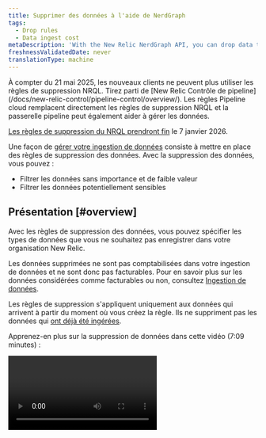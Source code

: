 ```yaml
---
title: Supprimer des données à l'aide de NerdGraph
tags:
  - Drop rules
  - Data ingest cost
metaDescription: 'With the New Relic NerdGraph API, you can drop data that meeets certain criteria and have it not count towards ingest and billing.'
freshnessValidatedDate: never
translationType: machine
---
```


<Callout variant="important">
  À compter du 21 mai 2025, les nouveaux clients ne peuvent plus utiliser les règles de suppression NRQL. Tirez parti de [New Relic Contrôle de pipeline](/docs/new-relic-control/pipeline-control/overview/). Les règles Pipeline cloud remplacent directement les règles de suppression NRQL et la passerelle pipeline peut également aider à gérer les données.

  [Les règles de suppression du NRQL prendront fin](/eol/2025/06/drop-rule-filter) le 7 janvier 2026.
</Callout>

Une façon de [gérer votre ingestion de données](/docs/data-apis/manage-data/manage-data-coming-new-relic) consiste à mettre en place des règles de suppression des données. Avec la suppression des données, vous pouvez :

* Filtrer les données sans importance et de faible valeur
* Filtrer les données potentiellement sensibles

## Présentation [#overview]

Avec les règles de suppression des données, vous pouvez spécifier les types de données que vous ne souhaitez pas enregistrer dans votre organisation New Relic.

Les données supprimées ne sont pas comptabilisées dans votre ingestion de données et ne sont donc pas facturables. Pour en savoir plus sur les données considérées comme facturables ou non, consultez [Ingestion de données](/docs/accounts/accounts-billing/new-relic-one-pricing-billing/data-ingest-billing/#usage-calculation).

Les règles de suppression s&apos;appliquent uniquement aux données qui arrivent à partir du moment où vous créez la règle. Ils ne suppriment pas les données qui [ont déjà été ingérées](/docs/telemetry-data-platform/ingest-manage-data/manage-data/manage-data-retention#data-deletion).

Apprenez-en plus sur la suppression de données dans cette vidéo (7:09 minutes) :

<Video id="ww0mim4c5jk" type="youtube" />

Outre la création de règles de suppression de données, d&apos;autres moyens de minimiser les données indésirables incluent :

* Si vous souhaitez supprimer [les données d&apos;intervalle de temps métrique APM](/docs/data-apis/understand-data/metric-data/query-apm-metric-timeslice-data-nrql), vous pouvez utiliser [les règles de normalisation métrique](/docs/new-relic-one/use-new-relic-one/ui-data/metric-normalization-rules). Cependant, vous ne pouvez pas supprimer les données d&apos;intervalle de temps métrique avec les règles de suppression. Pour plus d&apos;informations sur la différence entre les données d&apos;intervalle de temps métrique et les mesures dimensionnelles, consultez [la documentation sur les types de données New Relic.](/docs/data-apis/understand-data/new-relic-data-types/#timeslice-data)
* Si vous créez un rapport de log, vous pouvez [supprimer les données log via l&apos;UI](/docs/logs/ui-data/drop-data-drop-filter-rules).
* Si vous utilisez l&apos;écriture à distance Prometheus, consultez [Supprimer les données d&apos;écriture à distance Prometheus](/docs/integrations/prometheus-integrations/install-configure/remote-write-drop-data/).

## Exigences [#requirements]

La possibilité de créer et de modifier des règles de filtrage de dépôt est liée à la [capacité`NRQL drop rules` ](/docs/accounts/accounts-billing/new-relic-one-user-management/user-permissions#insights).

Les types de données suivants peuvent être ciblés par la suppression de données :

* Événement signalé par l&apos;APM

* Événement signalé par Browser

* Événement signalé par téléphone portable

* Événement rapporté par les synthétiques

* événement personnalisé (comme ceux générés par l&apos; [APM API d&apos;agent](/docs/insights/insights-data-sources/custom-data/insert-custom-events-new-relic-apm-agents) ou l&apos; [événement API](/docs/insights/insights-data-sources/custom-data/introduction-event-api))

* enregistrer les données (vous pouvez également [utiliser l&apos;UI pour supprimer des données](/docs/logs/ui-data/drop-data-drop-filter-rules))

* Tracing distribué des span

* [monitoring des défauts d&apos;événement infrastructure ](/docs/infrastructure/manage-your-data/data-instrumentation/default-infrastructure-monitoring-data)et événement [d&apos;intégrationinfrastructure ](/docs/integrations/infrastructure-integrations/get-started/introduction-infrastructure-integrations). Quelques mises en garde :

  * Lorsque vous supprimez ces données, les données brutes sont supprimées, mais les événements agrégés `SystemSample`, `ProcessSample`, `NetworkSample` et `StorageSample` sont toujours disponibles (pour plus d&apos;informations, voir [rétention des données](/docs/data-apis/manage-data/manage-data-retention/#infrastructure-data)). Bien que toujours disponibles, ces données ne sont pas comptabilisées dans l&apos;ingestion et ne sont pas facturables.
  * Les données d&apos;infrastructure brutes sont utilisées pour les alertes. Par conséquent, si vous supprimez ces données, vous ne pouvez pas générer d&apos;alerte à leur sujet. Étant donné que les données agrégées sont toujours disponibles, vous pouvez toujours voir ces données dans des graphiques avec des plages de temps supérieures à 59 minutes.

* [Métriques dimensionnelles](/docs/telemetry-data-platform/ingest-manage-data/understand-data/new-relic-data-types#dimensional-metrics). Quelques mises en garde :

  * Pour les organisations sur notre [modèle de tarification d&apos;origine](/docs/accounts/original-accounts-billing/product-pricing/product-based-pricing): la facturation est basée sur l&apos;abonnement produit, ce qui signifie que les métriques dimensionnelles abandonnées restent facturables.
  * Pour les métriques générées par le [service événement-to-métriques](/docs/data-ingest-apis/get-data-new-relic/metric-api/events-metrics-service-create-metrics): les règles de suppression ne fonctionneront pas mais ces métriques peuvent être arrêtées ou élaguées par attribut en désactivant ou reconfigurant la règle événement-to-métrique.
  * Les données d&apos;intervalle de temps métrique ne peuvent pas être supprimées avec les règles de suppression. Pour plus d&apos;informations sur les données d&apos;intervalle de temps métrique APM, consultez [ce document](/docs/data-apis/understand-data/new-relic-data-types/#timeslice-data).

## Créer une règle de suppression de données [#how-to]

<Callout variant="caution">
  Soyez prudent lorsque vous décidez de supprimer des données. Les données que vous supprimez ne peuvent pas être récupérées. Pour plus de détails sur les problèmes potentiels, consultez [les Notes de mise en garde](#caution).
</Callout>

Pour supprimer des données, créez une règle de suppression au format [NerdGraph](/docs/apis/nerdgraph/get-started/introduction-new-relic-nerdgraph)qui inclut :

* Une chaîne [NRQL](/docs/query-data/nrql-new-relic-query-language/getting-started/introduction-nrql) qui spécifie les types de données à supprimer
* Un type <DNT>**action**</DNT> spécifiant comment appliquer la chaîne NRQL

Vous pouvez former et effectuer l&apos;appel dans l&apos;explorateur d&apos;API NerdGraph : <DNT>**[one.newrelic.com](https://one.newrelic.com) &gt; Apps &gt; NerdGraph API explorer**</DNT>.

La limite de longueur de requête NRQL est de 4096 caractères. Si la longueur est supérieure, le nerdGraph renverra une erreur `INVALID_NRQL_TOO_LONG`.

Il existe deux façons de supprimer des données :

* <DNT>**Drop entire data types or a data subset**</DNT> (avec filtre optionnel). Ceci utilise le type `DROP_DATA` <DNT>**action**</DNT> et utilise NRQL sous la forme :

  ```sql
  SELECT * FROM DATA_TYPE_1, DATA_TYPE_2 (WHERE OPTIONAL_FILTER)
  ```

  Pour ce type de règle de suppression, vous ne pouvez pas utiliser autre chose que `*` dans la clause `SELECT` .

* <DNT>**Drop attributes from data types**</DNT> (avec filtre optionnel). Ceci utilise le type `DROP_ATTRIBUTES` <DNT>**action**</DNT> et utilise NRQL sous la forme :

  ```sql
  SELECT dropAttr1, dropAttr2 FROM DATA_TYPE (WHERE OPTIONAL_FILTER)
  ```

  Pour ce type de règle de suppression, vous devez transmettre une liste non vide de noms d’attributs bruts.

## Restrictions NRQL [#restrictions]

Toutes les clauses NRQL n’ont pas de sens pour générer des règles de suppression. Vous pouvez fournir une clause [`WHERE`](/docs/query-data/nrql-new-relic-query-language/getting-started/nrql-syntax-clauses-functions#sel-where) pour sélectionner des données avec un attribut spécifique. D&apos;autres fonctionnalités telles que `LIMIT`, `TIMESERIES`, `COMPARE WITH`, `FACET` et d&apos;autres clauses ne peuvent pas être utilisées.

`SINCE` et `UNTIL` ne sont pas pris en charge dans les règles de suppression. Si vous avez des règles spécifiques au temps (par exemple, tout abandonner jusqu&apos;à un moment dans le futur), utilisez `WHERE timestamp < (epoch milliseconds in the future)`. Vous ne pouvez pas non plus utiliser `SINCE` pour supprimer des données historiques : les règles de suppression NRQL s&apos;appliquent uniquement aux données signalées après la création de la règle de suppression. Si vous devez supprimer des données qui ont déjà été signalées, contactez votre représentant New Relic.

`JOIN` et [les sous-requêtes](/docs/query-your-data/nrql-new-relic-query-language/get-started/subqueries-in-nrql) ne sont pas non plus prises en charge. Les règles de suppression sont appliquées à chaque point de données indépendamment et les autres données ne peuvent pas être interrogées pour déterminer si une règle de suppression doit être appliquée.

Les deux types d&apos;actions ont les restrictions suivantes :

* `DROP_DATA` ne peut utiliser que `SELECT *`.
* `DROP_ATTRIBUTES` nécessite l&apos;utilisation de `SELECT` avec l&apos;attribut « raw » (attributs sans [fonction d&apos;agrégateur](/docs/query-data/nrql-new-relic-query-language/getting-started/nrql-syntax-clauses-functions#functions) appliqués). Cela signifie également que vous ne pouvez pas utiliser `SELECT *`. De plus, certains attributs sont essentiels à leur type de données et à <DNT>**cannot be dropped**</DNT> (comme `timestamp` sur les données d&apos;événement). Si vous les incluez, l&apos;inscription échouera.

## Exemple de règles de dépôt [#example-rules]

Voici quelques exemples de règles de dépôt :

<CollapserGroup>
  <Collapser id="drop-events" title="Supprimez deux types d'événements">
    Disons que vous remarquez que certains types d&apos;événements sont envoyés à New Relic et qu&apos;ils ne sont pas importants pour vous. De plus, empêcher la source d’envoyer rapidement ces types d’événements n’est pas réaliste, ce qui nécessite des modifications des agents et/ou instrumentation de l’API. L’utilisation d’une règle de dépôt est un moyen plus simple d’atteindre le même objectif.

    Voici un exemple d&apos;appel NerdGraph qui supprime deux types d&apos;événements : `Event1` et `Event2`.

    ```graphql
    mutation {
        nrqlDropRulesCreate(accountId: YOUR_ACCOUNT_ID, rules: [
            {
                action: DROP_DATA
                nrql: "SELECT * FROM Event1, Event2"
                description: "Drops all data for Event1 and Event2."
            }
        ])
        {
            successes { id }
            failures {
                submitted { nrql }
                error { reason description }
            }
        }
    }
    ```
  </Collapser>

  <Collapser id="drop-specific-events" title="Drop événement répondant à certains critères">
    Disons que vous avez un type d’événement personnalisé à volume élevé qui provient de plusieurs sources. Si vous ne trouvez pas toutes ces données importantes, vous pouvez utiliser une règle de suppression. Voici un exemple de règle de suppression qui filtre les événements en fonction de critères spécifiques.

    ```graphql
    mutation {
        nrqlDropRulesCreate(accountId: YOUR_ACCOUNT_ID, rules: [
            {
                action: DROP_DATA
                nrql: "SELECT * FROM MyCustomEvent WHERE appName='LoadGeneratingApp' AND environment='development'"
                description: "Drops all data for MyCustomEvent that comes from the LoadGeneratingApp in the dev environment, because there is too much and we don’t look at it."
            }
        ])
        {
            successes { id }
            failures {
                submitted { nrql }
                error { reason description }
            }
        }
    }
    ```
  </Collapser>

  <Collapser id="drop-sensitive-data" title="Supprimer l'attribut sensible tout en conservant le reste des données">
    Disons que vous avez remarqué qu&apos;un événement possède des attributs contenant des informations personnelles identifiables (PII). Vous travaillez à la mise à jour de vos services pour arrêter l&apos;envoi des données, mais d&apos;ici là, vous devez cesser de stocker davantage d&apos;informations personnelles identifiables dans New Relic. Même si vous pouvez supprimer toutes les données au fur et à mesure qu&apos;elles arrivent avec une règle `DROP_DATA`, le reste des données fournit toujours de la valeur. Par conséquent, vous pouvez enregistrer une règle de suppression pour supprimer uniquement les informations personnelles incriminées de vos données :

    ```graphql
    mutation {
        nrqlDropRulesCreate(accountId: YOUR_ACCOUNT_ID, rules: [
            {
                action: DROP_ATTRIBUTES
                nrql: "SELECT userEmail, userName FROM MyCustomEvent"
                description: "Removes the user name and email fields from MyCustomEvent"
            }
        ])
        {
            successes { id }
            failures {
                submitted { nrql }
                error { reason description }
            }
        }
    }
    ```
  </Collapser>
</CollapserGroup>

## Vérifiez que votre règle de suppression fonctionne [#verify]

Après avoir créé une règle de suppression, vérifiez qu’elle fonctionne comme prévu. La règle devrait prendre effet rapidement après une inscription réussie, essayez donc d&apos;exécuter une version `TIMESERIES` de la requête que vous avez enregistrée pour voir que les données diminuent.

<table>
  <thead>
    <tr>
      <th style={{ width: "200px" }}>
        Type de règle de suppression
      </th>

      <th>
        NRQL
      </th>
    </tr>
  </thead>

  <tbody>
    <tr>
      <td>
        `DROP_DATA`
      </td>

      <td>
        <DNT>
          **Drop rule NRQL:**
        </DNT>

        ```sql
        SELECT * FROM MyEvent WHERE foo = bar
        ```

        <DNT>
          **Validation NRQL:**
        </DNT>

        ```sql
        SELECT count(*) FROM MyEvent WHERE foo = bar TIMESERIES
        ```

        Cela devrait tomber à 0. Pour vérifier que cela n&apos;a affecté rien d&apos;autre, inversez la clause `WHERE` .
      </td>
    </tr>

    <tr>
      <td>
        `DROP_ATTRIBUTES`
      </td>

      <td>
        <DNT>
          **Drop rule NRQL:**
        </DNT>

        ```sql
        SELECT dropAttr1, dropAttr2 FROM MyEvent WHERE foo = bar
        ```

        <DNT>
          **Validation NRQL:**
        </DNT>

        ```sql
        SELECT count(dropAttr1), count(dropAttr2) FROM MyEvent WHERE foo = bar TIMESERIES
        ```

        Les deux lignes devraient tomber à 0. Pour vérifier que cela n&apos;a pas affecté l&apos;événement qui contenait ces attributs et devrait toujours l&apos;être, inversez la clause `WHERE` .
      </td>
    </tr>
  </tbody>
</table>

## Voir les règles [#view]

Voici un exemple d&apos;appel NerdGraph qui renvoie les règles de suppression définies sur un compte :

```graphql
{
    actor {
        account(id: YOUR_ACCOUNT_ID) {
            nrqlDropRules {
                list {
                    rules {
                        id
                        nrql
                        accountId
                        action
                        createdBy
                        createdAt
                        description
                    }
                    error { reason description }
                }
            }
        }
    }
}
```

## Supprimer les règles de dépôt [#delete]

Voici un exemple d’appel NerdGraph supprimant deux règles de suppression spécifiques :

```graphql
mutation {
    nrqlDropRulesDelete(accountId: YOUR_ACCOUNT_ID, ruleIds: ["48", "98"]) {
        successes {
            id
            nrql
            accountId
            action
            description
        }
        failures {
            error { reason description }
            submitted { ruleId accountId }
        }
    }
}
```

## Historique des règles de suppression d&apos;audit [#history]

Pour voir qui a créé et supprimé des règles de dépôt, interrogez [le log d&apos;audit de votre compte](/docs/insights/use-insights-ui/manage-account-data/query-account-audit-logs-nrauditevent). Le [point de terminaison de la liste](#list) inclut également l’ID utilisateur de la personne qui a créé la règle.

## Précautions à prendre lors de la suppression de données [#caution]

Lors de la création de règles de suppression, vous êtes responsable de vous assurer que les règles identifient et suppriment avec précision les données qui répondent aux conditions que vous avez établies. Vous êtes également responsable du monitoring de la règle, ainsi que des données que vous divulguez à New Relic.

New Relic ne peut pas garantir que cette fonctionnalité résoudra complètement les problèmes de divulgation de données que vous pourriez avoir. New Relic ne révise pas et ne monitore pas l&apos;efficacité des règles que vous développez.

La création de règles sur les données sensibles peut entraîner une fuite d&apos;informations sur les types de données que vous conservez, y compris le format de vos données ou de votre système (par exemple, en référençant des adresses e-mail ou des numéros de carte de crédit spécifiques). Les règles que vous créez, y compris toutes les informations qu&apos;elles contiennent, peuvent être consultées et modifiées par tout utilisateur disposant des autorisations de contrôle d&apos;accès basées sur les rôles appropriées.

Seules les nouvelles données seront supprimées. Les données existantes [ne peuvent pas être modifiées ou supprimées](/docs/telemetry-data-platform/ingest-manage-data/manage-data/manage-data-retention#data-deletion).

## Supprimer l&apos;attribut sur les cumuls métriques dimensionnels

[Dimensions métriques](/docs/data-apis/understand-data/new-relic-data-types/#metrics-conceptual) agrégées en rollups pour le stockage à long terme et comme moyen d&apos;optimiser les requêtes à plus long terme. [Des limites de cardinalité métrique](/docs/data-apis/ingest-apis/metric-api/metric-api-limits-restricted-attributes) sont appliquées à ces données.

Vous pouvez utiliser cette fonctionnalité pour décider quel attribut vous n&apos;avez pas besoin pour le stockage à long terme et la requête, mais que vous souhaitez conserver pour la requête à temps réel.

Par exemple, l&apos;ajout de `containerId` comme attribut peut être utile pour le dépannage en direct ou l&apos;analyse récente, mais peut ne pas être nécessaire lors d&apos;interrogations sur des périodes plus longues pour des tendances plus importantes. En raison du caractère unique d&apos;un élément comme `containerId`, il peut rapidement vous conduire vers vos [limites de cardinalité métrique](/docs/data-apis/ingest-apis/metric-api/metric-api-limits-restricted-attributes) qui, lorsqu&apos;elles sont atteintes, arrêtent la synthèse des cumuls pour le reste de cette journée UTC.

Cette fonctionnalité vous permet également de conserver l&apos;attribut [forte cardinalité](/docs/data-apis/ingest-apis/metric-api/NRQL-high-cardinality-metrics/) sur les données brutes et de le supprimer des cumuls, ce qui vous donne plus de contrôle sur la rapidité avec laquelle vous approchez vos limites de cardinalité.

### Usage

<DNT>**Drop attributes from dimensional metrics rollups**</DNT> (avec filtre optionnel). Ceci utilise le type `DROP_ATTRIBUTES_FROM_METRIC_AGGREGATES` <DNT>**action**</DNT> et utilise NRQL sous la forme :

```sql
SELECT dropAttr1, dropAttr2 FROM Metric (WHERE OPTIONAL_FILTER)
```

Voici un exemple de requête NerdGraph :

```graphql
mutation {
    nrqlDropRulesCreate(accountId: YOUR_ACCOUNT_ID, rules: [
        {
            action: DROP_ATTRIBUTES_FROM_METRIC_AGGREGATES
            nrql: "SELECT containerId FROM Metric WHERE metricName = 'some.metric'"
            description: "Removes the containerId from long term querys."
        }
    ])
    {
        successes { id }
        failures {
            submitted { nrql }
            error { reason description }
        }
    }
}
```

Pour vérifier que cela fonctionne, attendez 3 à 5 minutes pour que la règle soit récupérée et que les données agrégées soient générées. Ensuite, en supposant que l’exemple NRQL ci-dessus soit votre règle de suppression, exécutez la requête suivante :

```sql
SELECT count(containerId) FROM Metric WHERE metricName = 'some.metric' TIMESERIES SINCE 2 hours ago
SELECT count(containerId) FROM Metric WHERE metricName = 'some.metric' TIMESERIES SINCE 2 hours ago RAW
```

La première requête récupère les cumuls métriques et doit tomber à 0 puisque `containerId` a été supprimé conformément à la nouvelle règle de suppression. La deuxième requête récupère les données brutes métriques à l&apos;aide du mot-clé `RAW` et devrait rester stable puisque les données brutes ne sont pas affectées par la nouvelle règle de suppression. Pour plus d&apos;informations sur la façon de voir l&apos;impact que cela aura sur votre cardinalité, consultez [Comprendre et requête forte cardinalité métriques](/docs/data-apis/ingest-apis/metric-api/NRQL-high-cardinality-metrics).

### Restrictions

Toutes les restrictions qui s&apos;appliquent à `DROP_ATTRIBUTES` s&apos;appliquent à `DROP_ATTRIBUTES_FROM_METRIC_AGGREGATES` avec la restriction supplémentaire que vous ne pouvez cibler que le type de données `Metric` . Ils ne fonctionnent pas non plus sur `Metric` requêtes ciblant les données créées par une règle [événement à métriques](/docs/data-ingest-apis/get-data-new-relic/metric-api/events-metrics-service-create-metrics) ou sur les `Metric` requêtes ciblant [les données d&apos;intervalle de temps](/docs/data-apis/understand-data/metric-data/query-apm-metric-timeslice-data-nrql).

## En savoir plus

Recommandations pour en savoir plus :

* [Notions de base et terminologie de NerdGraph](/docs/apis/nerdgraph/get-started/introduction-new-relic-nerdgraph#terminology)
* [Notions de base sur NRQL](/docs/query-data/nrql-new-relic-query-language/getting-started/introduction-nrql)
* Parcourez le [forum d&apos;assistance](https://discuss.newrelic.com/c/telemetry-data-platform/dashboards) pour les discussions communautaires sur les règles de suppression NRQL.
* Pour une analyse approfondie de la gestion de l’ingestion de données pour une organisation complexe, consultez [Gouvernance de l’ingestion de données](/docs/new-relic-solutions/observability-maturity/operational-efficiency/intro-data-governance).